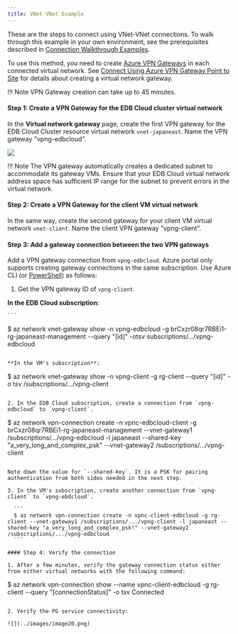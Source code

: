 ```yaml
---
title: VNet-VNet Example
---
```


These are the steps to connect using VNet-VNet connections. To walk through this example in your own environment, see the prerequisites described in [Connection Walkthrough Examples](../../connecting_your_cluster/#connection-walkthrough-examples).

To use this method, you need to create [Azure VPN Gateways](https://docs.microsoft.com/en-us/azure/vpn-gateway/vpn-gateway-about-vpngateways) in each connected virtual network. See [Connect Using Azure VPN Gateway Point to Site](#connect-using-azure-vpn-gateway-point-to-site) for details about creating a virtual network gateway. 

!!! Note
    VPN Gateway creation can take up to 45 minutes. 

#### Step 1: Create a VPN Gateway for the EDB Cloud cluster virtual network

 In the **Virtual network gateway** page, create the first VPN gateway for the EDB Cloud Cluster resource virtual network `vnet-japaneast`. Name the VPN gateway "vpng-edbcloud".

 ![](../images/image8.png)

!!! Note
    The VPN gateway automatically creates a dedicated subnet to accommodate its gateway VMs. Ensure that your EDB Cloud virtual network address space has sufficient IP range for the subnet to prevent errors in the virtual network.

#### Step 2: Create a VPN Gateway for the client VM virtual network

In the same way, create the second gateway for your client VM virtual network `vnet-client`. Name the client VPN gateway "vpng-client".

#### Step 3: Add a gateway connection between the two VPN gateways

Add a VPN gateway connection from `vpng-edbcloud`. Azure portal only supports creating gateway connections in the same subscription. Use Azure CLI (or [PowerShell](https://docs.microsoft.com/en-us/azure/vpn-gateway/vpn-gateway-vnet-vnet-rm-ps)) as follows:

1. Get the VPN gateway ID of `vpng-client`.

 **In the EDB Cloud subscription**:

    ```
   $ az network vnet-gateway show -n vpng-edbcloud -g brCxzr08qr7RBEi1-rg-japaneast-management --query "[id]" -otsv
   subscriptions/.../vpng-edbcloud
   ```

 **In the VM's subscription**:

   ```
   $ az network vnet-gateway show -n vpng-client -g rg-client --query "[id]" -o tsv
   /subscriptions/.../vpng-client
   ```

2. In the EDB Cloud subscription, create a connection from `vpng-edbcloud` to `vpng-client`.

  ```
  $ az network vpn-connection create -n vpnc-edbcloud-client -g brCxzr08qr7RBEi1-rg-japaneast-management --vnet-gateway1 /subscriptions/.../vpng-edbcloud -l japaneast --shared-key "a_very_long_and_complex_psk" \--vnet-gateway2 /subscriptions/.../vpng-client

  ```

 Note down the value for `--shared-key`. It is a PSK for pairing authentication from both sides needed in the next step.

3. In the VM's subscription, create another connection from `vpng-client` to `vpng-ebdcloud`.

    ```
    $ az network vpn-connection create -n vpnc-client-edbcloud -g rg-client --vnet-gateway1 /subscriptions/.../vpng-client -l japaneast --shared-key "a_very_long_and_complex_psk!" --vnet-gateway2 /subscriptions/.../vpng-edbcloud
    ```

#### Step 4: Verify the connection

1. After a few minutes, verify the gateway connection status either from either virtual networks with the following command:

 ```
   $ az network vpn-connection show --name vpnc-client-edbcloud -g rg-client --query "[connectionStatus]" -o tsv
   Connected
 ```

2. Verify the PG service connectivity:

 ![](../images/image20.png)


